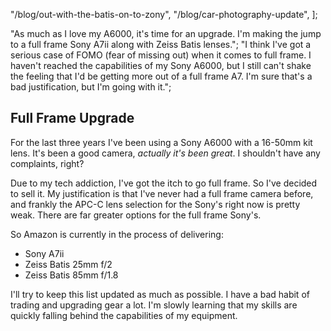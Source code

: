 
  "/blog/out-with-the-batis-on-to-zony",
  "/blog/car-photography-update",
];

  "As much as I love my A6000, it's time for an upgrade. I'm making the jump to a full frame Sony A7ii along with Zeiss Batis lenses.";
  "I think I've got a serious case of FOMO (fear of missing out) when it comes to full frame. I haven't reached the capabilities of my Sony A6000, but I still can't shake the feeling that I'd be getting more out of a full frame A7. I'm sure that's a bad justification, but I'm going with it.";

## Full Frame Upgrade

For the last three years I've been using a Sony A6000 with a 16-50mm kit lens. It's been a good camera, _actually it's been great_. I shouldn't have any complaints, right?

Due to my tech addiction, I've got the itch to go full frame. So I've decided to sell it. My justification is that I've never had a full frame camera before, and frankly the APC-C lens selection for the Sony's right now is pretty weak. There are far greater options for the full frame Sony's.

So Amazon is currently in the process of delivering:

- Sony A7ii
- Zeiss Batis 25mm f/2
- Zeiss Batis 85mm f/1.8

I'll try to keep this list updated as much as possible. I have a bad habit of trading and upgrading gear a lot. I'm slowly learning that my skills are quickly falling behind the capabilities of my equipment.
